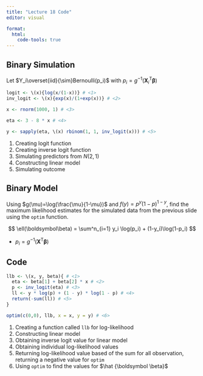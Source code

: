 ```yaml
---
title: "Lecture 18 Code"
editor: visual

format:
  html:
    code-tools: true
---
```


## Binary Simulation

Let $Y_i\overset{iid}{\sim}Bernoulli(p_i)$ with $p_i=g^{-1}(\boldsymbol X_i^\mathrm T\boldsymbol \beta)$

```r

logit <- \(x){log(x/(1-x))} # <1>
inv_logit <- \(x){exp(x)/(1+exp(x))} # <2>

x <- rnorm(1000, 1) # <3>

eta <- 3 - 8 * x # <4>

y <- sapply(eta, \(x) rbinom(1, 1, inv_logit(x))) # <5>

```

1.  Creating logit function
2.  Creating inverse logit function
3.  Simulating predictors from $N(2,1)$
4.  Constructing linear model
5.  Simulating outcome

## Binary Model

Using $g(\mu)=\log(\frac{\mu}{1-\mu})$ and $f(y)=p^y(1-p)^{1-y}$, find the maximum likelihood estimates for the simulated data from the previous slide using the `optim` function.

$$
\ell(\boldsymbol\beta) = \sum^n_{i=1} y_i \log(p_i) + (1-y_i)\log(1-p_i)
$$

-   $p_i = g^{-1}(\boldsymbol X^\mathrm T\boldsymbol \beta)$

## Code

```r
llb <- \(x, y, beta){ # <1>
  eta <- beta[1] + beta[2] * x # <2>
  p <- inv_logit(eta) # <3>
  ll <- y * log(p) + (1 - y) * log(1 - p) # <4>
  return(-sum(ll)) # <5>
}

optim(c(0,0), llb, x = x, y = y) # <6>
```

1.  Creating a function called `llb` for log-likelihood
2.  Constructing linear model
3.  Obtaining inverse logit value for linear model
4.  Obtaining individual log-likelihood values
5.  Returning log-likelihood value based of the sum for all observation, returning a negative value for `optim`
6.  Using `optim` to find the values for $\hat {\boldsymbol \beta}$
